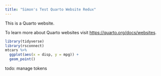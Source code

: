 ```yaml
---
title: "Simon's Test Quarto Website Redux"
---
```


This is a Quarto website.

To learn more about Quarto websites visit <https://quarto.org/docs/websites>.

```r
library(tidyverse)
library(rsconnect)
mtcars %>%
  ggplot(aes(x = disp, y = mpg)) +
  geom_point()
```

todo: manage tokens